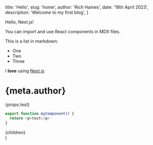   title: 'Hello',
  slug: 'home',
  author: 'Rich Haines',
  date: '18th April 2023',
  description: 'Welcome to my first blog',
}

Hello, Next.js!

You can import and use React components in MDX files.

This is a list in markdown:

- One
- Two
- Three

I **love** using [Next.js](https://nextjs.org/)

# {meta.author}

{props.test}

```js
export function myComponent() {
  return <p>test</p>
}
```

  <div className="prose dark:prose-invert">{children}</div>
)
